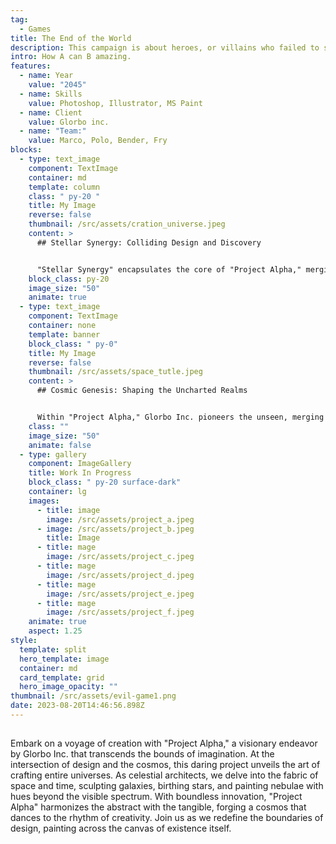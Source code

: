 ```yaml
---
tag:
  - Games
title: The End of the World
description: This campaign is about heroes, or villains who failed to save their world, and in their final moments are transported to a new world where they are outcasts.
intro: How A can B amazing.
features:
  - name: Year
    value: "2045"
  - name: Skills
    value: Photoshop, Illustrator, MS Paint
  - name: Client
    value: Glorbo inc.
  - name: "Team:"
    value: Marco, Polo, Bender, Fry
blocks:
  - type: text_image
    component: TextImage
    container: md
    template: column
    class: " py-20 "
    title: My Image
    reverse: false
    thumbnail: /src/assets/cration_universe.jpeg
    content: >
      ## Stellar Synergy: Colliding Design and Discovery


      "Stellar Synergy" encapsulates the core of "Project Alpha," merging the essence of Glorbo Inc.'s design prowess with groundbreaking discovery. By entwining artistic narrative with scientific inquiry, we unveil the majestic interplay of celestial bodies. Through each collision, cosmic ballet, and gravitational embrace, we invite you to witness the seamless fusion of design and discovery, igniting new frontiers of imagination.
    block_class: py-20
    image_size: "50"
    animate: true
  - type: text_image
    component: TextImage
    container: none
    template: banner
    block_class: " py-0"
    title: My Image
    reverse: false
    thumbnail: /src/assets/space_tutle.jpeg
    content: >
      ## Cosmic Genesis: Shaping the Uncharted Realms


      Within "Project Alpha," Glorbo Inc. pioneers the unseen, merging scientific precision with artistic ingenuity. Every quasar, every celestial ballet, emerges from meticulous orchestration. From the fiery birth of stars to the enigmatic dance of black holes, we navigate uncharted realms, guided by a passion for design that echoes through the cosmos.
    class: ""
    image_size: "50"
    animate: false
  - type: gallery
    component: ImageGallery
    title: Work In Progress
    block_class: " py-20 surface-dark"
    container: lg
    images:
      - title: image
        image: /src/assets/project_a.jpeg
      - image: /src/assets/project_b.jpeg
        title: Image
      - title: mage
        image: /src/assets/project_c.jpeg
      - title: mage
        image: /src/assets/project_d.jpeg
      - title: mage
        image: /src/assets/project_e.jpeg
      - title: mage
        image: /src/assets/project_f.jpeg
    animate: true
    aspect: 1.25
style:
  template: split
  hero_template: image
  container: md
  card_template: grid
  hero_image_opacity: ""
thumbnail: /src/assets/evil-game1.png
date: 2023-08-20T14:46:56.898Z
---
```


## 

Embark on a voyage of creation with "Project Alpha," a visionary endeavor by Glorbo Inc. that transcends the bounds of imagination. At the intersection of design and the cosmos, this daring project unveils the art of crafting entire universes. As celestial architects, we delve into the fabric of space and time, sculpting galaxies, birthing stars, and painting nebulae with hues beyond the visible spectrum. With boundless innovation, "Project Alpha" harmonizes the abstract with the tangible, forging a cosmos that dances to the rhythm of creativity. Join us as we redefine the boundaries of design, painting across the canvas of existence itself.


